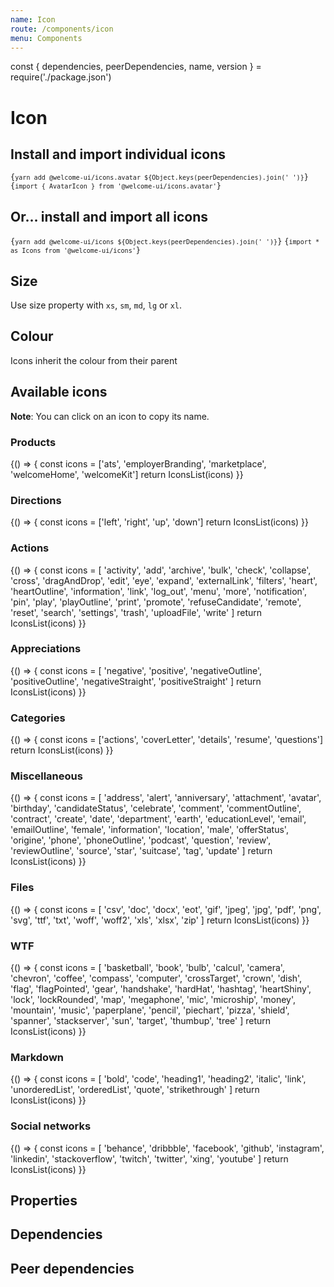 ```yaml
---
name: Icon
route: /components/icon
menu: Components
---
```


const { dependencies, peerDependencies, name, version } = require('./package.json')

# Icon

<TagVersion version={version} name={name} />

## Install and import individual icons

<Code language="bash" isCopyable>{`yarn add @welcome-ui/icons.avatar ${Object.keys(peerDependencies).join(' ')}`}</Code>
<Code language="bash" isCopyable>{`import { AvatarIcon } from '@welcome-ui/icons.avatar'`}</Code>

## Or… install and import all icons

<Code language="bash" isCopyable>{`yarn add @welcome-ui/icons ${Object.keys(peerDependencies).join(' ')}`}</Code>
<Code language="bash" isCopyable>{`import * as Icons from '@welcome-ui/icons'`}</Code>

## Size

Use size property with `xs`, `sm`, `md`, `lg` or `xl`.

<Playground>
  <TwitterIcon size="xs" />
  <TwitterIcon size="sm" />
  <TwitterIcon />
  <TwitterIcon size="lg" />
  <TwitterIcon size="xl" />
</Playground>

## Colour

Icons inherit the colour from their parent

<Playground>
  <TwitterIcon color="blue" name="twitter" size="xl" />
  <TwitterIcon color="orange" name="twitter" size="xl" />
  <TwitterIcon color="green" name="twitter" size="xl" />
</Playground>

## Available icons

**Note**: You can click on an icon to copy its name.

### Products

<Playground wrapper={false}>
  {() => {
    const icons = ['ats', 'employerBranding', 'marketplace', 'welcomeHome', 'welcomeKit']
    return IconsList(icons)
  }}
</Playground>

### Directions

<Playground wrapper={false}>
  {() => {
    const icons = ['left', 'right', 'up', 'down']
    return IconsList(icons)
  }}
</Playground>

### Actions

<Playground wrapper={false}>
  {() => {
    const icons = [
      'activity',
      'add',
      'archive',
      'bulk',
      'check',
      'collapse',
      'cross',
      'dragAndDrop',
      'edit',
      'eye',
      'expand',
      'externalLink',
      'filters',
      'heart',
      'heartOutline',
      'information',
      'link',
      'log_out',
      'menu',
      'more',
      'notification',
      'pin',
      'play',
      'playOutline',
      'print',
      'promote',
      'refuseCandidate',
      'remote',
      'reset',
      'search',
      'settings',
      'trash',
      'uploadFile',
      'write'
    ]
    return IconsList(icons)
  }}
</Playground>

### Appreciations

<Playground wrapper={false}>
  {() => {
    const icons = [
      'negative',
      'positive',
      'negativeOutline',
      'positiveOutline',
      'negativeStraight',
      'positiveStraight'
    ]
    return IconsList(icons)
  }}
</Playground>

### Categories

<Playground wrapper={false}>
  {() => {
    const icons = ['actions', 'coverLetter', 'details', 'resume', 'questions']
    return IconsList(icons)
  }}
</Playground>

### Miscellaneous

<Playground wrapper={false}>
  {() => {
    const icons = [
      'address',
      'alert',
      'anniversary',
      'attachment',
      'avatar',
      'birthday',
      'candidateStatus',
      'celebrate',
      'comment',
      'commentOutline',
      'contract',
      'create',
      'date',
      'department',
      'earth',
      'educationLevel',
      'email',
      'emailOutline',
      'female',
      'information',
      'location',
      'male',
      'offerStatus',
      'origine',
      'phone',
      'phoneOutline',
      'podcast',
      'question',
      'review',
      'reviewOutline',
      'source',
      'star',
      'suitcase',
      'tag',
      'update'
    ]
    return IconsList(icons)
  }}
</Playground>

### Files

<Playground wrapper={false}>
  {() => {
    const icons = [
      'csv',
      'doc',
      'docx',
      'eot',
      'gif',
      'jpeg',
      'jpg',
      'pdf',
      'png',
      'svg',
      'ttf',
      'txt',
      'woff',
      'woff2',
      'xls',
      'xlsx',
      'zip'
    ]
    return IconsList(icons)
  }}
</Playground>

### WTF

<Playground wrapper={false}>
  {() => {
    const icons = [
      'basketball',
      'book',
      'bulb',
      'calcul',
      'camera',
      'chevron',
      'coffee',
      'compass',
      'computer',
      'crossTarget',
      'crown',
      'dish',
      'flag',
      'flagPointed',
      'gear',
      'handshake',
      'hardHat',
      'hashtag',
      'heartShiny',
      'lock',
      'lockRounded',
      'map',
      'megaphone',
      'mic',
      'microship',
      'money',
      'mountain',
      'music',
      'paperplane',
      'pencil',
      'piechart',
      'pizza',
      'shield',
      'spanner',
      'stackserver',
      'sun',
      'target',
      'thumbup',
      'tree'
    ]
    return IconsList(icons)
  }}
</Playground>

### Markdown

<Playground wrapper={false}>
  {() => {
    const icons = [
      'bold',
      'code',
      'heading1',
      'heading2',
      'italic',
      'link',
      'unorderedList',
      'orderedList',
      'quote',
      'strikethrough'
    ]
    return IconsList(icons)
  }}
</Playground>

### Social networks

<Playground wrapper={false}>
  {() => {
    const icons = [
      'behance',
      'dribbble',
      'facebook',
      'github',
      'instagram',
      'linkedin',
      'stackoverflow',
      'twitch',
      'twitter',
      'xing',
      'youtube'
    ]
    return IconsList(icons)
  }}
</Playground>

## Properties

<Props of={Icon} />

## Dependencies

<Dependencies dependencies={dependencies} />

## Peer dependencies

<Dependencies dependencies={peerDependencies} />
